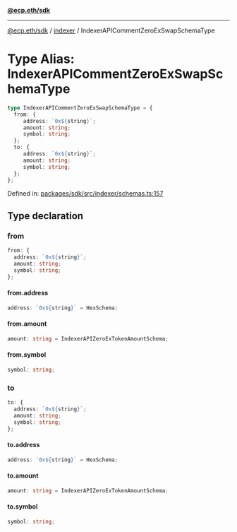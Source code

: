 [**@ecp.eth/sdk**](../../index.mdx)

***

[@ecp.eth/sdk](/sdk-reference/index.mdx) / [indexer](/sdk-reference/indexer/index.mdx) / IndexerAPICommentZeroExSwapSchemaType

# Type Alias: IndexerAPICommentZeroExSwapSchemaType

```ts
type IndexerAPICommentZeroExSwapSchemaType = {
  from: {
     address: `0x${string}`;
     amount: string;
     symbol: string;
  };
  to: {
     address: `0x${string}`;
     amount: string;
     symbol: string;
  };
};
```

Defined in: [packages/sdk/src/indexer/schemas.ts:157](https://github.com/ecp-eth/comments-monorepo/blob/main/packages/sdk/src/indexer/schemas.ts#L157)

## Type declaration

### from

```ts
from: {
  address: `0x${string}`;
  amount: string;
  symbol: string;
};
```

#### from.address

```ts
address: `0x${string}` = HexSchema;
```

#### from.amount

```ts
amount: string = IndexerAPIZeroExTokenAmountSchema;
```

#### from.symbol

```ts
symbol: string;
```

### to

```ts
to: {
  address: `0x${string}`;
  amount: string;
  symbol: string;
};
```

#### to.address

```ts
address: `0x${string}` = HexSchema;
```

#### to.amount

```ts
amount: string = IndexerAPIZeroExTokenAmountSchema;
```

#### to.symbol

```ts
symbol: string;
```
